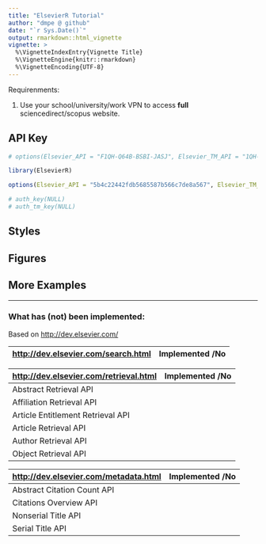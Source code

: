 ```yaml
---
title: "ElsevierR Tutorial"
author: "dmpe @ github"
date: "`r Sys.Date()`"
output: rmarkdown::html_vignette
vignette: >
  %\VignetteIndexEntry{Vignette Title}
  %\VignetteEngine{knitr::rmarkdown}
  %\VignetteEncoding{UTF-8}
---
```


Requirenments:

1. Use your school/university/work VPN to access **full** sciencedirect/scopus website.


## API Key

```r
# options(Elsevier_API = "F1QH-Q64B-BSBI-JASJ", Elsevier_TM_API = "1QH-Q64B-BSBI-JAS")

```


```r
library(ElsevierR)

options(Elsevier_API = "5b4c22442fdb5685587b566c7de8a567", Elsevier_TM_API = "c2494d00460743fb8a299ca3de737083")

# auth_key(NULL)
# auth_tm_key(NULL)
```



## Styles



## Figures


## More Examples


----

### What has (not) been implemented:


Based on <http://dev.elsevier.com/>


<http://dev.elsevier.com/search.html>  | Implemented /No
------------- | -------------



<http://dev.elsevier.com/retrieval.html>  | Implemented /No
------------- | -------------
Abstract Retrieval API   | 
Affiliation Retrieval API  | 
Article Entitlement Retrieval API   | 
Article Retrieval API   | 
Author Retrieval API   | 
Object Retrieval API   | 


<http://dev.elsevier.com/metadata.html>  | Implemented /No
------------- | -------------
Abstract Citation Count API   | 
Citations Overview API   | 
Nonserial Title API  | 
Serial Title API  | 










